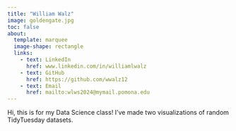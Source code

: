 ```yaml
---
title: "William Walz"
image: goldengate.jpg
toc: false
about:
  template: marquee
  image-shape: rectangle
  links:
    - text: LinkedIn
      href: www.linkedin.com/in/williamlwalz
    - text: GitHub
      href: https://github.com/wwalz12
    - text: Email
      href: mailto:wlws2024@mymail.pomona.edu
---
```


Hi, this is for my Data Science class! I've made two visualizations of random TidyTuesday datasets.
